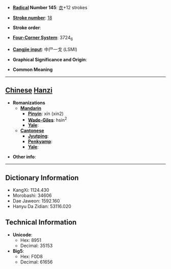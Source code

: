 * '''[[Wiktionary:Chinese radical index| Radical]] Number 145''': [[Wiktionary:Chinese radical index 衣|衣]]+12 strokes

* '''[[Wiktionary:Chinese total strokes index|Stroke number]]''': [[Wiktionary:Chinese total strokes index 18|18]]

* '''Stroke order''': 

* '''[[Wiktionary:Chinese four corner index|Four-Corner System]]''': 3724<sub>6</sub>

* '''[[Wiktionary:Chinese Cangjie index|Cangjie input]]''': 中尸一戈 (LSMI)

* '''Graphical Significance and Origin''': 

* '''Common Meaning'''

----

== [[Chinese]] [[Hanzi]] ==

* '''Romanizations'''
** '''[[Mandarin]]'''
*** '''[[Pinyin]]''': xín (xin2)
*** '''[[Wade-Giles]]''': hsin<sup>2</sup>
*** '''[[Yale]]''': 
** '''[[Cantonese]]'''
*** '''[[Jyutping]]''':
*** '''[[Penkyamp]]''': 
*** '''[[Yale]]''': 

* '''Other info''': 

----

== Dictionary Information ==

* KangXi: 1124.430
* Morobashi: 34606
* Dae Jaweon: 1592.160
* Hanyu Da Zidian: 53116.020

== Technical Information ==

* '''Unicode''':
** Hex: 8951
** Decimal: 35153
* '''Big5''':
** Hex: F0D8
** Decimal: 61656